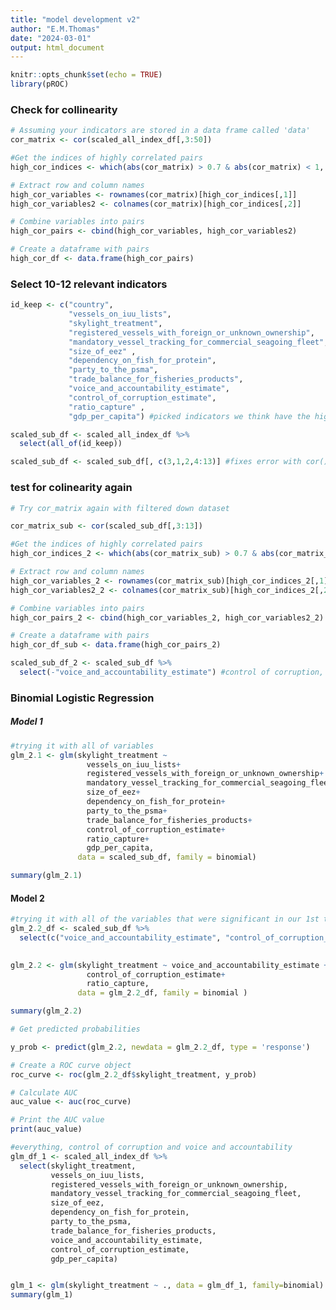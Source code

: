 ```yaml
---
title: "model development v2"
author: "E.M.Thomas"
date: "2024-03-01"
output: html_document
---
```


```r
knitr::opts_chunk$set(echo = TRUE)
library(pROC)
```

### Check for collinearity 
```r
# Assuming your indicators are stored in a data frame called 'data'
cor_matrix <- cor(scaled_all_index_df[,3:50])

#Get the indices of highly correlated pairs
high_cor_indices <- which(abs(cor_matrix) > 0.7 & abs(cor_matrix) < 1, arr.ind = TRUE)

# Extract row and column names
high_cor_variables <- rownames(cor_matrix)[high_cor_indices[,1]]
high_cor_variables2 <- colnames(cor_matrix)[high_cor_indices[,2]]

# Combine variables into pairs
high_cor_pairs <- cbind(high_cor_variables, high_cor_variables2)

# Create a dataframe with pairs
high_cor_df <- data.frame(high_cor_pairs)
```


### Select 10-12 relevant indicators
```r
id_keep <- c("country",
             "vessels_on_iuu_lists",
             "skylight_treatment",
             "registered_vessels_with_foreign_or_unknown_ownership",
             "mandatory_vessel_tracking_for_commercial_seagoing_fleet",
             "size_of_eez" ,
             "dependency_on_fish_for_protein",
             "party_to_the_psma",
             "trade_balance_for_fisheries_products",
             "voice_and_accountability_estimate",
             "control_of_corruption_estimate",
             "ratio_capture" ,
             "gdp_per_capita") #picked indicators we think have the highest possibility of influencing Skylight outcomes 

scaled_sub_df <- scaled_all_index_df %>% 
  select(all_of(id_keep))

scaled_sub_df <- scaled_sub_df[, c(3,1,2,4:13)] #fixes error with cor()

```


### test for colinearity again
```r
# Try cor_matrix again with filtered down dataset

cor_matrix_sub <- cor(scaled_sub_df[,3:13])

#Get the indices of highly correlated pairs
high_cor_indices_2 <- which(abs(cor_matrix_sub) > 0.7 & abs(cor_matrix_sub) < 1, arr.ind = TRUE)

# Extract row and column names
high_cor_variables_2 <- rownames(cor_matrix_sub)[high_cor_indices_2[,1]]
high_cor_variables2_2 <- colnames(cor_matrix_sub)[high_cor_indices_2[,2]]

# Combine variables into pairs
high_cor_pairs_2 <- cbind(high_cor_variables_2, high_cor_variables2_2)

# Create a dataframe with pairs
high_cor_df_sub <- data.frame(high_cor_pairs_2) 

scaled_sub_df_2 <- scaled_sub_df %>% 
  select(-"voice_and_accountability_estimate") #control of corruption, and voice and accountability are correlated, in first regression control of corruption was more significant so I'm going to keep that one, but we can try it with voice and accountability later 


```


### Binomial Logistic Regression

##### Model 1 
```r
#trying it with all of variables 
glm_2.1 <- glm(skylight_treatment ~ 
                 vessels_on_iuu_lists+
                 registered_vessels_with_foreign_or_unknown_ownership+
                 mandatory_vessel_tracking_for_commercial_seagoing_fleet+
                 size_of_eez+
                 dependency_on_fish_for_protein+
                 party_to_the_psma+
                 trade_balance_for_fisheries_products+
                 control_of_corruption_estimate+
                 ratio_capture+
                 gdp_per_capita, 
               data = scaled_sub_df, family = binomial)

summary(glm_2.1)

```


#### Model 2 
```r
#trying it with all of the variables that were significant in our 1st try model, why is the ratio not significant now, but was when the data was not scaled? is it because the ratio is flipped? should that make a difference? 
glm_2.2_df <- scaled_sub_df %>%  
  select(c("voice_and_accountability_estimate", "control_of_corruption_estimate", "ratio_capture", "skylight_treatment")) 
 

glm_2.2 <- glm(skylight_treatment ~ voice_and_accountability_estimate +
                 control_of_corruption_estimate+
                 ratio_capture, 
               data = glm_2.2_df, family = binomial )

summary(glm_2.2)

# Get predicted probabilities

y_prob <- predict(glm_2.2, newdata = glm_2.2_df, type = 'response')

# Create a ROC curve object
roc_curve <- roc(glm_2.2_df$skylight_treatment, y_prob)

# Calculate AUC
auc_value <- auc(roc_curve)

# Print the AUC value
print(auc_value)

```

```r
#everything, control of corruption and voice and accountability 
glm_df_1 <- scaled_all_index_df %>% 
  select(skylight_treatment,
         vessels_on_iuu_lists,
         registered_vessels_with_foreign_or_unknown_ownership,
         mandatory_vessel_tracking_for_commercial_seagoing_fleet,
         size_of_eez,
         dependency_on_fish_for_protein,
         party_to_the_psma,
         trade_balance_for_fisheries_products,
         voice_and_accountability_estimate,
         control_of_corruption_estimate,
         gdp_per_capita) 


glm_1 <- glm(skylight_treatment ~ ., data = glm_df_1, family=binomial)
summary(glm_1)
```








